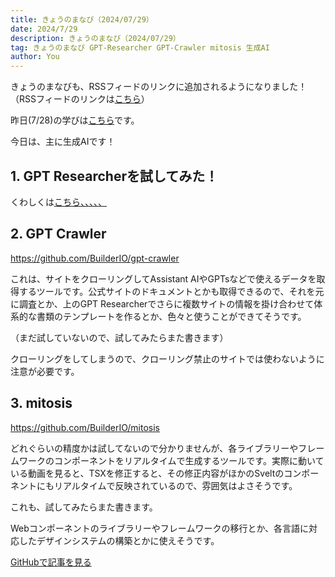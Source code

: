 ```yaml
---
title: きょうのまなび（2024/07/29）
date: 2024/7/29
description: きょうのまなび（2024/07/29）
tag: きょうのまなび GPT-Researcher GPT-Crawler mitosis 生成AI
author: You
---
```


きょうのまなびも、RSSフィードのリンクに追加されるようになりました！
（RSSフィードのリンクは[こちら](/feed.xml)）

昨日(7/28)の学びは[こちら](/posts/todays-lesson/20240728)です。

今日は、主に生成AIです！

## 1. GPT Researcherを試してみた！

くわしくは[こちら、、、、、](/posts/python/install-gpt-researcher)

## 2. GPT Crawler

https://github.com/BuilderIO/gpt-crawler

これは、サイトをクローリングしてAssistant AIやGPTsなどで使えるデータを取得するツールです。公式サイトのドキュメントとかも取得できるので、それを元に調査とか、上のGPT Researcherでさらに複数サイトの情報を掛け合わせて体系的な書類のテンプレートを作るとか、色々と使うことができてそうです。

（まだ試していないので、試してみたらまた書きます）

クローリングをしてしまうので、クローリング禁止のサイトでは使わないように注意が必要です。

## 3. mitosis

https://github.com/BuilderIO/mitosis

どれぐらいの精度かは試してないので分かりませんが、各ライブラリーやフレームワークのコンポーネントをリアルタイムで生成するツールです。実際に動いている動画を見ると、TSXを修正すると、その修正内容がほかのSveltのコンポーネントにもリアルタイムで反映されているので、雰囲気はよさそうです。

これも、試してみたらまた書きます。

Webコンポーネントのライブラリーやフレームワークの移行とか、各言語に対応したデザインシステムの構築とかに使えそうです。

[GitHubで記事を見る](https://github.com/kght6123/kght6123.page-v2/blob/main/pages/posts/todays-lesson/20240729.mdx)
